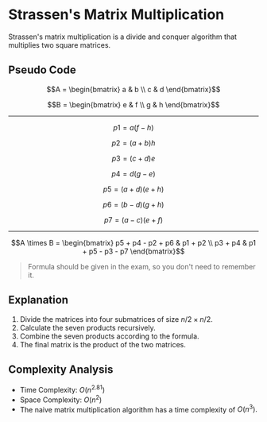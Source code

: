 # Strassen's Matrix Multiplication

Strassen's matrix multiplication is a divide and conquer algorithm that multiplies two square matrices.

## Pseudo Code

$$A = \begin{bmatrix} a & b \\ c & d \end{bmatrix}$$

$$B = \begin{bmatrix} e & f \\ g & h \end{bmatrix}$$

---

$$p1 = a(f - h)$$

$$p2 = (a + b)h$$

$$p3 = (c + d)e$$

$$p4 = d(g - e)$$

$$p5 = (a + d)(e + h)$$

$$p6 = (b - d)(g + h)$$

$$p7 = (a - c)(e + f)$$

---

$$A \times B = \begin{bmatrix} p5 + p4 - p2 + p6 & p1 + p2 \\ p3 + p4 & p1 + p5 - p3 - p7 \end{bmatrix}$$

> Formula should be given in the exam, so you don't need to remember it.

## Explanation

1. Divide the matrices into four submatrices of size $n/2 \times n/2.$
2. Calculate the seven products recursively.
3. Combine the seven products according to the formula.
4. The final matrix is the product of the two matrices.

## Complexity Analysis

-   Time Complexity: $O(n^2.81)$
-   Space Complexity: $O(n^2)$
-   The naive matrix multiplication algorithm has a time complexity of $O(n^3).$
